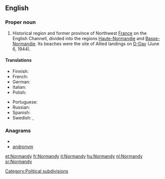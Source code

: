 ==English==
{{wikipedia}}

===Proper noun===
{{en-proper noun}}

# Historical region and former province of Northwest [[France]] on the English Channell, divided into the regions [[Haute-Normandie]] and [[Basse-Normandie]]. Its beaches were the site of Allied landings on [[D-Day]] (June 6, 1944).

====Translations====
{{trans-top|region of France}}
* Finnish: {{t-|fi|Normandia}}
* French: {{t+|fr|Normandie|f}}
* German: {{t+|de|Normandie|f}}
* Italian: {{t+|it|Normandia|f}}
* Polish: {{t+|pl|Normandia|f}}
{{trans-mid}}
* Portuguese: {{t-|pt|Normandia|f}}
* Russian: {{t-|ru|Нормандия|f|tr=normándija}}
* Spanish: {{t-|es|Normandía|f}}
* Swedish: {{t-|sv|Normandie|n}}, {{t|sv|Normandiet|n}}
{{trans-bottom}}

===Anagrams===
* {{alphagram|admnnory}}
* [[andronym#English|andronym]]


[[Category:Political subdivisions]]

[[et:Normandy]]
[[fr:Normandy]]
[[it:Normandy]]
[[hu:Normandy]]
[[nl:Normandy]]
[[sr:Normandy]]